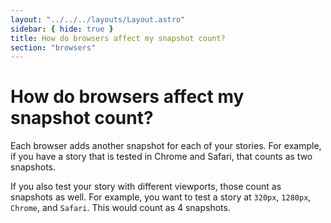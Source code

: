 ```yaml
---
layout: "../../../layouts/Layout.astro"
sidebar: { hide: true }
title: How do browsers affect my snapshot count?
section: "browsers"
---
```


# How do browsers affect my snapshot count?

Each browser adds another snapshot for each of your stories. For example, if you have a story that is tested in Chrome and Safari, that counts as two snapshots.

If you also test your story with different viewports, those count as snapshots as well. For example, you want to test a story at `320px`, `1280px`, `Chrome`, and `Safari`. This would count as 4 snapshots.

